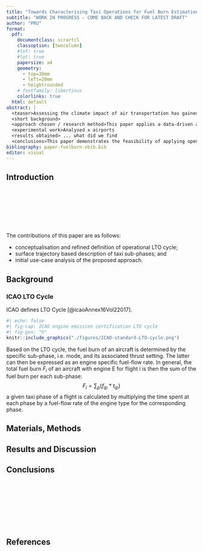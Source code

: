 ```yaml
---
title: "Towards Characterising Taxi Operations for Fuel Burn Estimation"
subtitle: "WORK IN PROGRESS - COME BACK AND CHECK FOR LATEST DRAFT"
author: "PRU"
format:
  pdf:
    documentclass: scrartcl
    classoption: [twocolumn]
    #lof: true
    #lot: true
    papersize: a4
    geometry:
      - top=30mm
      - left=20mm
      - heightrounded
    # fontfamily: libertinus
    colorlinks: true
  html: default
abstract: |
  <teaser>Assessing the climate impact of air transportation has gained higher visibility. Fuel burn estimation is important
  <short background>
  <approach chosen / research method>This paper applies a data-driven and empirical approach.
  <experimental work>Analysed x airports
  <results obtained> ... what did we find
  <conclusions>This paper demonstrates the feasibility of applying open ADSB data to augment the fuel burn estimation during the taxi-phase. This work serves as an input to the further development of the gate-to-gate fuel burn estimation by the Performance Review Commission.
bibliography: paper-fuelburn-xbib.bib
editor: visual
---
```


## Introduction

<!--  Nature of the problem. -------------------------------------------- -->\
\
<!--  Background of previous work. -------------------------------------- -->\
\
<!--  Purpose and significance of the paper. ---------------------------- -->\
\
<!--  Method by which the problem is approached. ------------------------ -->

The contributions of this paper are as follows:

* conceptualisation and refined definition of operational LTO cycle;
* surface trajectory based description of taxi sub-phases; and 
* initial use-case analysis of the proposed approach.

## Background

### ICAO LTO Cycle

ICAO defines LTO Cycle [@icaoAnnex16Vol22017].

\onecolumn

```r
#| echo: false
#| fig-cap: ICAO engine emission certification LTO cycle
#| fig-pos: "h"
knitr::include_graphics("./figures/ICAO-standard-LTO-cycle.png")
```

\twocolumn

Based on the LTO cycle, the fuel burn of an aircraft is determined by the specific sub-phase, i.e. mode, and its associated thrust setting. 
The latter can then be expressed as an engine specific fuel-flow rate.
In general, the total fuel burn $F_i$ of an aircraft with engine E for flight i is then the sum of the fuel burn per each sub-phase:
$$F_i = \sum_p (f_{ip} * t_{ip}) $$
a given taxi
phase of a flight is calculated by multiplying the time
spent at each phase by a fuel-flow rate of the engine type
for the corresponding phase.

## Materials, Methods

## Results and Discussion

## Conclusions
\
<!--  What is shown by this work and its significance. ------------------ -->\
\
<!-- Limitations and advantages. ---------------------------------------- -->\
\
<!-- Applications of the results. --------------------------------------- -->\
\
<!--  Recommendations for further work. --------------------------------- -->

## References {-}
